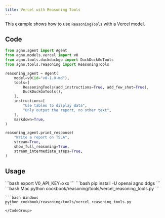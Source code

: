 ```yaml
---
title: Vercel with Reasoning Tools
---
```


This example shows how to use `ReasoningTools` with a Vercel model.

## Code

```python cookbook/reasoning/tools/vercel_reasoning_tools.py
from agno.agent import Agent
from agno.models.vercel import v0
from agno.tools.duckduckgo import DuckDuckGoTools
from agno.tools.reasoning import ReasoningTools

reasoning_agent = Agent(
    model=v0(id="v0-1.0-md"),
    tools=[
        ReasoningTools(add_instructions=True, add_few_shot=True),
        DuckDuckGoTools(),
    ],
    instructions=[
        "Use tables to display data",
        "Only output the report, no other text",
    ],
    markdown=True,
)

reasoning_agent.print_response(
    "Write a report on TSLA",
    stream=True,
    show_full_reasoning=True,
    stream_intermediate_steps=True,
)
```

## Usage

<Steps>
  <Snippet file="create-venv-step.mdx" />

  <Step title="Set your API key">
    ```bash
    export V0_API_KEY=xxx
    ```
  </Step>

  <Step title="Install libraries">
    ```bash
    pip install -U openai agno ddgs
    ```
  </Step>

  <Step title="Run Example">
    <CodeGroup>
    ```bash Mac
    python cookbook/reasoning/tools/vercel_reasoning_tools.py
    ```

    ```bash Windows
    python cookbook/reasoning/tools/vercel_reasoning_tools.py
    ```
    </CodeGroup>
  </Step>

</Steps>